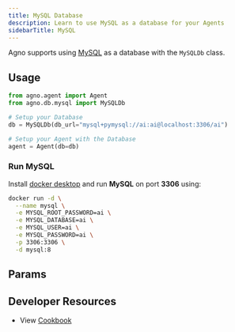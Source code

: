 ```yaml
---
title: MySQL Database
description: Learn to use MySQL as a database for your Agents
sidebarTitle: MySQL
---
```


Agno supports using [MySQL](https://www.mysql.com/) as a database with the `MySQLDb` class.

## Usage

```python mysql_for_agent.py
from agno.agent import Agent
from agno.db.mysql import MySQLDb

# Setup your Database
db = MySQLDb(db_url="mysql+pymysql://ai:ai@localhost:3306/ai")

# Setup your Agent with the Database
agent = Agent(db=db)
```

### Run MySQL

Install [docker desktop](https://docs.docker.com/desktop/install/mac-install/) and run **MySQL** on port **3306** using:

```bash
docker run -d \
  --name mysql \
  -e MYSQL_ROOT_PASSWORD=ai \
  -e MYSQL_DATABASE=ai \
  -e MYSQL_USER=ai \
  -e MYSQL_PASSWORD=ai \
  -p 3306:3306 \
  -d mysql:8
```

## Params

<Snippet file="db-mysql-params.mdx" />

## Developer Resources

- View [Cookbook](https://github.com/agno-agi/agno/blob/main/cookbook/db/mysql/mysql_for_agent.py)
